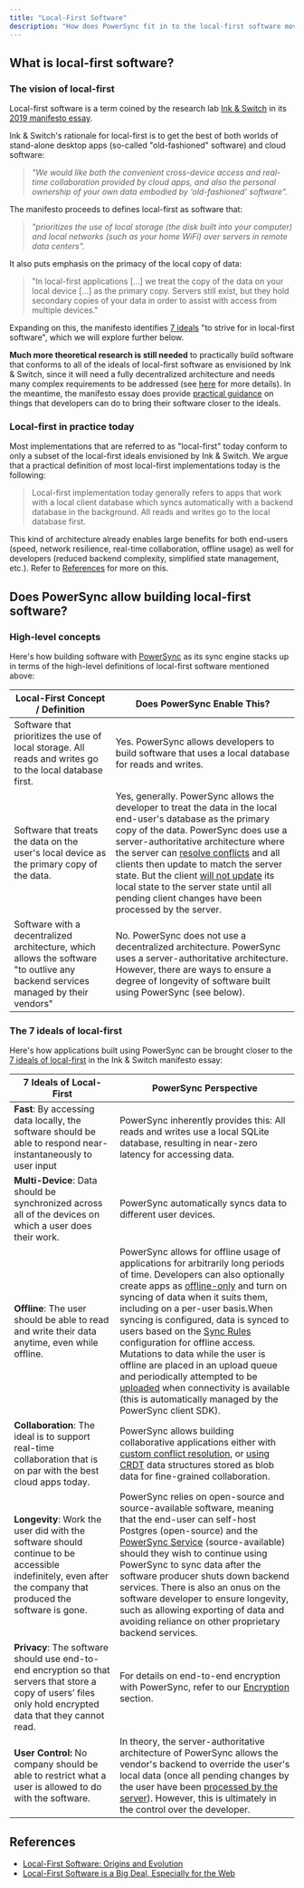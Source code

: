 ```yaml
---
title: "Local-First Software"
description: "How does PowerSync fit in to the local-first software movement?"
---
```


## What is local-first software?

### The vision of local-first

Local-first software is a term coined by the research lab [Ink & Switch](https://www.inkandswitch.com/) in its [2019 manifesto essay](https://www.inkandswitch.com/local-first/).

Ink & Switch's rationale for local-first is to get the best of both worlds of stand-alone desktop apps (so-called "old-fashioned" software) and cloud software: 

> _"We would like both the convenient cross-device access and real-time collaboration provided by cloud apps, and also the personal ownership of your own data embodied by ‘old-fashioned’ software"._

The manifesto proceeds to defines local-first as software that:

> _"prioritizes the use of local storage (the disk built into your computer) and local networks (such as your home WiFi) over servers in remote data centers"._

It also puts emphasis on the primacy of the local copy of data: 

> "In local-first applications \[...\] we treat the copy of the data on your local device \[...\] as the primary copy. Servers still exist, but they hold secondary copies of your data in order to assist with access from multiple devices."

Expanding on this, the manifesto identifies [7 ideals](https://www.inkandswitch.com/local-first/#seven-ideals-for-local-first-software) "to strive for in local-first software", which we will explore further below. 

**Much more theoretical research is still needed** to practically build software that conforms to all of the ideals of local-first software as envisioned by Ink & Switch, since it will need a fully decentralized architecture and needs many complex requirements to be addressed (see [here](https://www.powersync.com/blog/local-first-software-origins-and-evolution#why-are-the-ideals-of-local-first-difficult-to-achieve) for more details). In the meantime, the manifesto essay does provide [practical guidance](https://www.inkandswitch.com/local-first/#for-practitioners) on things that developers can do to bring their software closer to the ideals.

### Local-first in practice today

Most implementations that are referred to as "local-first" today conform to only a subset of the local-first ideals envisioned by Ink & Switch. We argue that a practical definition of most local-first implementations today is the following:

> Local-first implementation today generally refers to apps that work with a local client database which syncs automatically with a backend database in the background. All reads and writes go to the local database first. 

This kind of architecture already enables large benefits for both end-users (speed, network resilience, real-time collaboration, offline usage) as well for developers (reduced backend complexity, simplified state management, etc.). Refer to [References](/resources/local-first-software#references) for more on this.

## Does PowerSync allow building local-first software?

### High-level concepts

Here's how building software with [PowerSync](https://www.powersync.com/) as its sync engine stacks up in terms of the high-level definitions of local-first software mentioned above:

| Local-First Concept / Definition                                                                                                 | Does PowerSync Enable This?                                                                                                                                                                                                                                                                                                                                                                                                                                                                                           |
| -------------------------------------------------------------------------------------------------------------------------------- | --------------------------------------------------------------------------------------------------------------------------------------------------------------------------------------------------------------------------------------------------------------------------------------------------------------------------------------------------------------------------------------------------------------------------------------------------------------------------------------------------------------------- |
| Software that prioritizes the use of local storage. All reads and writes go to the local database first.                         | Yes. PowerSync allows developers to build software that uses a local database for reads and writes.                                                                                                                                                                                                                                                                                                                                                                                                                   |
| Software that treats the data on the user's local device as the primary copy of the data.                                        | Yes, generally. PowerSync allows the developer to treat the data in the local end-user's database as the primary copy of the data. PowerSync does use a server-authoritative architecture where the server can [resolve conflicts](/usage/lifecycle-maintenance/handling-update-conflicts) and all clients then update to match the server state. But the client [will not update](/architecture/consistency) its local state to the server state until all pending client changes have been processed by the server. |
| Software with a decentralized architecture, which allows the software "to outlive any backend services managed by their vendors" | No. PowerSync does not use a decentralized architecture. PowerSync uses a server-authoritative architecture. However, there are ways to ensure a degree of longevity of software built using PowerSync (see below).                                                                                                                                                                                                                                                                                                   |

### The 7 ideals of local-first

Here's how applications built using PowerSync can be brought closer to the [7 ideals of local-first](https://www.inkandswitch.com/local-first/#seven-ideals-for-local-first-software) in the Ink & Switch manifesto essay:

| 7 Ideals of Local-First                                                                                                                                      | PowerSync Perspective                                                                                                                                                                                                                                                                                                                                                                                                                                                                                                                                                                                                                                                                                      |
| ------------------------------------------------------------------------------------------------------------------------------------------------------------ | ---------------------------------------------------------------------------------------------------------------------------------------------------------------------------------------------------------------------------------------------------------------------------------------------------------------------------------------------------------------------------------------------------------------------------------------------------------------------------------------------------------------------------------------------------------------------------------------------------------------------------------------------------------------------------------------------------------- |
| **Fast**: By accessing data locally, the software should be able to respond near-instantaneously to user input                                               | PowerSync inherently provides this: All reads and writes use a local SQLite database, resulting in near-zero latency for accessing data.                                                                                                                                                                                                                                                                                                                                                                                                                                                                                                                                                                   |
| **Multi-Device**: Data should be synchronized across all of the devices on which a user does their work.                                                     | PowerSync automatically syncs data to different user devices.                                                                                                                                                                                                                                                                                                                                                                                                                                                                                                                                                                                                                                              |
| **Offline**: The user should be able to read and write their data anytime, even while offline.                                                               | PowerSync allows for offline usage of applications for arbitrarily long periods of time. Developers can also optionally create apps as [offline-only](/usage/use-case-examples/offline-only-usage) and turn on syncing of data when it suits them, including on a per-user basis.When syncing is configured, data is synced to users based on the [Sync Rules](/usage/sync-rules) configuration for offline access. Mutations to data while the user is offline are placed in an upload queue and periodically attempted to be [uploaded](/installation/client-side-setup/integrating-with-your-backend) when connectivity is available (this is automatically managed by the PowerSync client SDK). |
| **Collaboration**: The ideal is to support real-time collaboration that is on par with the best cloud apps today.                                            | PowerSync allows building collaborative applications either with [custom conflict resolution](/usage/lifecycle-maintenance/handling-update-conflicts/custom-conflict-resolution), or [using CRDT](/usage/use-case-examples/crdts) data structures stored as blob data for fine-grained collaboration.                                                                                                                                                                                                                                                                                                                                                                                                      |
| **Longevity**: Work the user did with the software should continue to be accessible indefinitely, even after the company that produced the software is gone. | PowerSync relies on open-source and source-available software, meaning that the end-user can self-host Postgres (open-source) and the [PowerSync Service](/architecture/powersync-service) (source-available) should they wish to continue using PowerSync to sync data after the software producer shuts down backend services. There is also an onus on the software developer to ensure longevity, such as allowing exporting of data and avoiding reliance on other proprietary backend services.                                                                                                                                                                                                      |
| **Privacy**: The software should use end-to-end encryption so that servers that store a copy of users’ files only hold encrypted data that they cannot read. | For details on end-to-end encryption with PowerSync, refer to our [Encryption](/usage/use-case-examples/data-encryption) section.                                                                                                                                                                                                                                                                                                                                                                                                                                                                                                                                                                          |
| **User Control:** No company should be able to restrict what a user is allowed to do with the software.                                                      | In theory, the server-authoritative architecture of PowerSync allows the vendor's backend to override the user's local data (once all pending changes by the user have been [processed by the server](/architecture/consistency)). However, this is ultimately in the control over the developer.                                                                                                                                                                                                                                                                                                                                                                                                          |

## References

* [Local-First Software: Origins and Evolution](https://www.powersync.com/blog/local-first-software-origins-and-evolution)
* [Local-First Software is a Big Deal, Especially for the Web](https://www.powersync.com/blog/local-first-is-a-big-deal-especially-for-the-web)